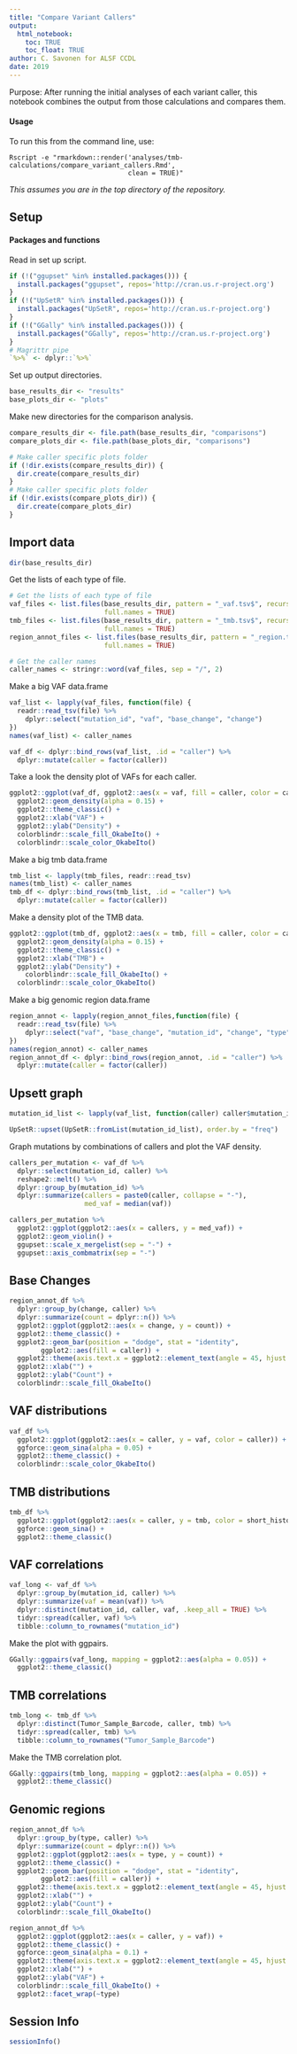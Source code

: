 ```yaml
---
title: "Compare Variant Callers"
output: 
  html_notebook:
    toc: TRUE
    toc_float: TRUE
author: C. Savonen for ALSF CCDL
date: 2019
---
```


Purpose: After running the initial analyses of each variant caller, this notebook 
combines the output from those calculations and compares them. 

#### Usage

To run this from the command line, use:
```
Rscript -e "rmarkdown::render('analyses/tmb-calculations/compare_variant_callers.Rmd', 
                              clean = TRUE)"
```

_This assumes you are in the top directory of the repository._

## Setup

#### Packages and functions

Read in set up script.

```r
if (!("ggupset" %in% installed.packages())) {
  install.packages("ggupset", repos='http://cran.us.r-project.org')
}
if (!("UpSetR" %in% installed.packages())) {
  install.packages("UpSetR", repos='http://cran.us.r-project.org')
}
if (!("GGally" %in% installed.packages())) {
  install.packages("GGally", repos='http://cran.us.r-project.org')
}
# Magrittr pipe
`%>%` <- dplyr::`%>%`
```

Set up output directories. 

```r
base_results_dir <- "results"
base_plots_dir <- "plots"
```

Make new directories for the comparison analysis.

```r
compare_results_dir <- file.path(base_results_dir, "comparisons")
compare_plots_dir <- file.path(base_plots_dir, "comparisons")

# Make caller specific plots folder
if (!dir.exists(compare_results_dir)) {
  dir.create(compare_results_dir)
}
# Make caller specific plots folder
if (!dir.exists(compare_plots_dir)) {
  dir.create(compare_plots_dir)
}
```

## Import data 

```r
dir(base_results_dir)
```

Get the lists of each type of file. 

```r
# Get the lists of each type of file
vaf_files <- list.files(base_results_dir, pattern = "_vaf.tsv$", recursive = TRUE, 
                        full.names = TRUE) 
tmb_files <- list.files(base_results_dir, pattern = "_tmb.tsv$", recursive = TRUE, 
                        full.names = TRUE) 
region_annot_files <- list.files(base_results_dir, pattern = "_region.tsv$", recursive = TRUE, 
                        full.names = TRUE) 
```


```r
# Get the caller names
caller_names <- stringr::word(vaf_files, sep = "/", 2)
```

Make a big VAF data.frame

```r
vaf_list <- lapply(vaf_files, function(file) {
  readr::read_tsv(file) %>%
    dplyr::select("mutation_id", "vaf", "base_change", "change")
})
names(vaf_list) <- caller_names

vaf_df <- dplyr::bind_rows(vaf_list, .id = "caller") %>% 
  dplyr::mutate(caller = factor(caller))
```

Take a look the density plot of VAFs for each caller. 

```r
ggplot2::ggplot(vaf_df, ggplot2::aes(x = vaf, fill = caller, color = caller)) +
  ggplot2::geom_density(alpha = 0.15) + 
  ggplot2::theme_classic() + 
  ggplot2::xlab("VAF") + 
  ggplot2::ylab("Density") +
  colorblindr::scale_fill_OkabeIto() +
  colorblindr::scale_color_OkabeIto()
```

Make a big tmb data.frame

```r
tmb_list <- lapply(tmb_files, readr::read_tsv)
names(tmb_list) <- caller_names
tmb_df <- dplyr::bind_rows(tmb_list, .id = "caller") %>% 
  dplyr::mutate(caller = factor(caller))
```

Make a density plot of the TMB data. 

```r
ggplot2::ggplot(tmb_df, ggplot2::aes(x = tmb, fill = caller, color = caller)) +
  ggplot2::geom_density(alpha = 0.15) + 
  ggplot2::theme_classic() + 
  ggplot2::xlab("TMB") + 
  ggplot2::ylab("Density") +
    colorblindr::scale_fill_OkabeIto() +
  colorblindr::scale_color_OkabeIto()
```

Make a big genomic region data.frame

```r
region_annot <- lapply(region_annot_files,function(file) {
  readr::read_tsv(file) %>%
    dplyr::select("vaf", "base_change", "mutation_id", "change", "type")
})
names(region_annot) <- caller_names
region_annot_df <- dplyr::bind_rows(region_annot, .id = "caller") %>% 
  dplyr::mutate(caller = factor(caller))
```

## Upsett graph

```r
mutation_id_list <- lapply(vaf_list, function(caller) caller$mutation_id)

UpSetR::upset(UpSetR::fromList(mutation_id_list), order.by = "freq")
```

Graph mutations by combinations of callers and plot the VAF density.

```r
callers_per_mutation <- vaf_df %>% 
  dplyr::select(mutation_id, caller) %>% 
  reshape2::melt() %>% 
  dplyr::group_by(mutation_id) %>% 
  dplyr::summarize(callers = paste0(caller, collapse = "-"),
                   med_vaf = median(vaf))

callers_per_mutation %>%
  ggplot2::ggplot(ggplot2::aes(x = callers, y = med_vaf)) +
  ggplot2::geom_violin() +
  ggupset::scale_x_mergelist(sep = "-") +
  ggupset::axis_combmatrix(sep = "-")
```

## Base Changes 

```r
region_annot_df %>% 
  dplyr::group_by(change, caller) %>% 
  dplyr::summarize(count = dplyr::n()) %>%
  ggplot2::ggplot(ggplot2::aes(x = change, y = count)) + 
  ggplot2::theme_classic() + 
  ggplot2::geom_bar(position = "dodge", stat = "identity",
        ggplot2::aes(fill = caller)) + 
  ggplot2::theme(axis.text.x = ggplot2::element_text(angle = 45, hjust = 1)) +
  ggplot2::xlab("") +
  ggplot2::ylab("Count") +
  colorblindr::scale_fill_OkabeIto()
```

## VAF distributions

```r
vaf_df %>% 
  ggplot2::ggplot(ggplot2::aes(x = caller, y = vaf, color = caller)) + 
  ggforce::geom_sina(alpha = 0.05) + 
  ggplot2::theme_classic() + 
  colorblindr::scale_color_OkabeIto()
```

## TMB distributions

```r
tmb_df %>% 
  ggplot2::ggplot(ggplot2::aes(x = caller, y = tmb, color = short_histology)) + 
  ggforce::geom_sina() + 
  ggplot2::theme_classic() 
```

## VAF correlations

```r
vaf_long <- vaf_df %>% 
  dplyr::group_by(mutation_id, caller) %>% 
  dplyr::summarize(vaf = mean(vaf)) %>% 
  dplyr::distinct(mutation_id, caller, vaf, .keep_all = TRUE) %>% 
  tidyr::spread(caller, vaf) %>% 
  tibble::column_to_rownames("mutation_id")
```

Make the plot with ggpairs. 

```r
GGally::ggpairs(vaf_long, mapping = ggplot2::aes(alpha = 0.05)) +
  ggplot2::theme_classic()
``` 

## TMB correlations

```r
tmb_long <- tmb_df %>% 
  dplyr::distinct(Tumor_Sample_Barcode, caller, tmb) %>% 
  tidyr::spread(caller, tmb) %>% 
  tibble::column_to_rownames("Tumor_Sample_Barcode")
```

Make the TMB correlation plot.

```r
GGally::ggpairs(tmb_long, mapping = ggplot2::aes(alpha = 0.05)) +
  ggplot2::theme_classic()
```

## Genomic regions 

```r
region_annot_df %>% 
  dplyr::group_by(type, caller) %>% 
  dplyr::summarize(count = dplyr::n()) %>%
  ggplot2::ggplot(ggplot2::aes(x = type, y = count)) + 
  ggplot2::theme_classic() + 
  ggplot2::geom_bar(position = "dodge", stat = "identity",
        ggplot2::aes(fill = caller)) + 
  ggplot2::theme(axis.text.x = ggplot2::element_text(angle = 45, hjust = 1)) +
  ggplot2::xlab("") +
  ggplot2::ylab("Count") +
  colorblindr::scale_fill_OkabeIto()
```


```r
region_annot_df %>% 
  ggplot2::ggplot(ggplot2::aes(x = caller, y = vaf)) + 
  ggplot2::theme_classic() + 
  ggforce::geom_sina(alpha = 0.1) + 
  ggplot2::theme(axis.text.x = ggplot2::element_text(angle = 45, hjust = 1)) +
  ggplot2::xlab("") +
  ggplot2::ylab("VAF") +
  colorblindr::scale_fill_OkabeIto() + 
  ggplot2::facet_wrap(~type)
```

## Session Info

```r
sessionInfo()
```
